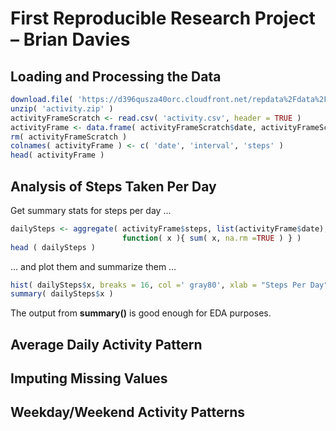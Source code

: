 First Reproducible Research Project -- Brian Davies
===================================================

Loading and Processing the Data
-------------------------------

```r
download.file( 'https://d396qusza40orc.cloudfront.net/repdata%2Fdata%2Factivity.zip', destfile = 'activity.zip', method = 'curl' )
unzip( 'activity.zip' )
activityFrameScratch <- read.csv( 'activity.csv', header = TRUE )
activityFrame <- data.frame( activityFrameScratch$date, activityFrameScratch$interval, activityFrameScratch$steps )
rm( activityFrameScratch )
colnames( activityFrame ) <- c( 'date', 'interval', 'steps' )
head( activityFrame )
```

Analysis of Steps Taken Per Day
--------------------------------

Get summary stats for steps per day ...

```r
dailySteps <- aggregate( activityFrame$steps, list(activityFrame$date),
                         function( x ){ sum( x, na.rm =TRUE ) } )
head ( dailySteps )
```

... and plot them and summarize them ...

```r
hist( dailySteps$x, breaks = 16, col =' gray80', xlab = "Steps Per Day", main = "Daily steps frequency analysis" )
summary( dailySteps$x )
```

The output from __summary()__ is good enough for EDA purposes.

Average Daily Activity Pattern
------------------------------

Imputing Missing Values
-----------------------

Weekday/Weekend Activity Patterns
---------------------------------


